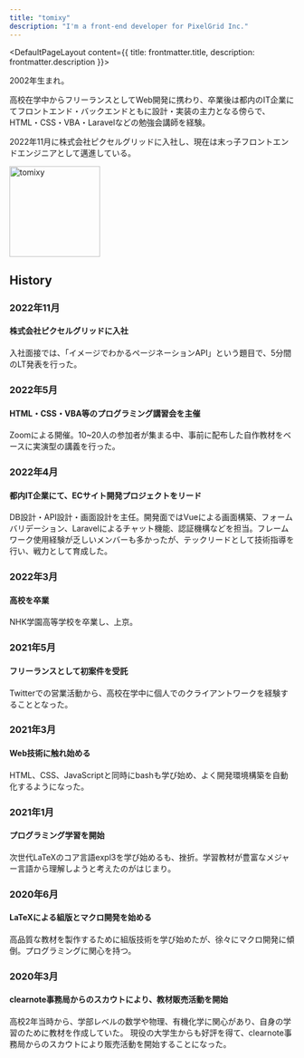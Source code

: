 ```yaml
---
title: "tomixy"
description: "I'm a front-end developer for PixelGrid Inc."
---
```



<DefaultPageLayout content={{ title: frontmatter.title, description: frontmatter.description }}>
<Prose>

2002年生まれ。

高校在学中からフリーランスとしてWeb開発に携わり、卒業後は都内のIT企業にてフロントエンド・バックエンドともに設計・実装の主力となる傍らで、HTML・CSS・VBA・Laravelなどの勉強会講師を経験。

2022年11月に株式会社ピクセルグリッドに入社し、現在は末っ子フロントエンドエンジニアとして邁進している。

<div class="author">
<img class="rounded-full" width="160" src="/images/profiles/pastel-tomixy_op.png" title="tomixy" />
</div>

## History

### 2022年11月

#### 株式会社ピクセルグリッドに入社

入社面接では、「イメージでわかるページネーションAPI」という題目で、5分間のLT発表を行った。

### 2022年5月

#### HTML・CSS・VBA等のプログラミング講習会を主催

Zoomによる開催。10~20人の参加者が集まる中、事前に配布した自作教材をベースに実演型の講義を行った。

### 2022年4月

#### 都内IT企業にて、ECサイト開発プロジェクトをリード

DB設計・API設計・画面設計を主任。開発面ではVueによる画面構築、フォームバリデーション、Laravelによるチャット機能、認証機構などを担当。フレームワーク使用経験が乏しいメンバーも多かったが、テックリードとして技術指導を行い、戦力として育成した。

### 2022年3月

#### 高校を卒業

NHK学園高等学校を卒業し、上京。

### 2021年5月

#### フリーランスとして初案件を受託

Twitterでの営業活動から、高校在学中に個人でのクライアントワークを経験することとなった。

### 2021年3月

#### Web技術に触れ始める

HTML、CSS、JavaScriptと同時にbashも学び始め、よく開発環境構築を自動化するようになった。

### 2021年1月

#### プログラミング学習を開始

次世代LaTeXのコア言語expl3を学び始めるも、挫折。学習教材が豊富なメジャー言語から理解しようと考えたのがはじまり。

### 2020年6月

#### LaTeXによる組版とマクロ開発を始める

高品質な教材を製作するために組版技術を学び始めたが、徐々にマクロ開発に傾倒。プログラミングに関心を持つ。

### 2020年3月

#### clearnote事務局からのスカウトにより、教材販売活動を開始

高校2年当時から、学部レベルの数学や物理、有機化学に関心があり、自身の学習のために教材を作成していた。
現役の大学生からも好評を得て、clearnote事務局からのスカウトにより販売活動を開始することになった。

</Prose>

</DefaultPageLayout>

